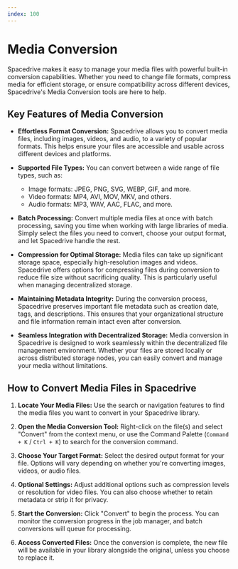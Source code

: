 ```yaml
---
index: 100
---
```


# Media Conversion

<Notice
	type="note"
	title="WIP"
	text="This feature is not available yet, please check our [roadmap](/roadmap)."
/>

Spacedrive makes it easy to manage your media files with powerful built-in conversion capabilities. Whether you need to change file formats, compress media for efficient storage, or ensure compatibility across different devices, Spacedrive's Media Conversion tools are here to help.

## Key Features of Media Conversion

- **Effortless Format Conversion:**
  Spacedrive allows you to convert media files, including images, videos, and audio, to a variety of popular formats. This helps ensure your files are accessible and usable across different devices and platforms.

- **Supported File Types:**
  You can convert between a wide range of file types, such as:

  - Image formats: JPEG, PNG, SVG, WEBP, GIF, and more.
  - Video formats: MP4, AVI, MOV, MKV, and others.
  - Audio formats: MP3, WAV, AAC, FLAC, and more.

- **Batch Processing:**
  Convert multiple media files at once with batch processing, saving you time when working with large libraries of media. Simply select the files you need to convert, choose your output format, and let Spacedrive handle the rest.

- **Compression for Optimal Storage:**
  Media files can take up significant storage space, especially high-resolution images and videos. Spacedrive offers options for compressing files during conversion to reduce file size without sacrificing quality. This is particularly useful when managing decentralized storage.

- **Maintaining Metadata Integrity:**
  During the conversion process, Spacedrive preserves important file metadata such as creation date, tags, and descriptions. This ensures that your organizational structure and file information remain intact even after conversion.

- **Seamless Integration with Decentralized Storage:**
  Media conversion in Spacedrive is designed to work seamlessly within the decentralized file management environment. Whether your files are stored locally or across distributed storage nodes, you can easily convert and manage your media without limitations.

## How to Convert Media Files in Spacedrive

1. **Locate Your Media Files:**
   Use the search or navigation features to find the media files you want to convert in your Spacedrive library.

2. **Open the Media Conversion Tool:**
   Right-click on the file(s) and select "Convert" from the context menu, or use the Command Palette (`Command + K` / `Ctrl + K`) to search for the conversion command.

3. **Choose Your Target Format:**
   Select the desired output format for your file. Options will vary depending on whether you're converting images, videos, or audio files.

4. **Optional Settings:**
   Adjust additional options such as compression levels or resolution for video files. You can also choose whether to retain metadata or strip it for privacy.

5. **Start the Conversion:**
   Click "Convert" to begin the process. You can monitor the conversion progress in the job manager, and batch conversions will queue for processing.

6. **Access Converted Files:**
   Once the conversion is complete, the new file will be available in your library alongside the original, unless you choose to replace it.
